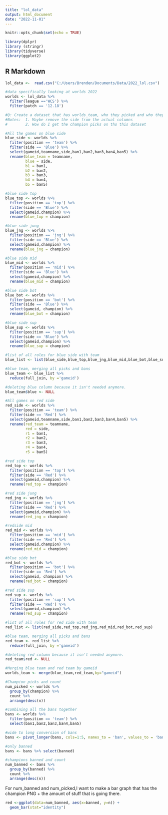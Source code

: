 ```yaml
---
title: "lol_data"
output: html_document
date: "2022-11-01"
---
```


```r
knitr::opts_chunk$set(echo = TRUE)

library(dplyr)
library (stringr)
library(tidyverse)
library(ggplot2)
```

## R Markdown

```r
lol_data <-  read.csv("C:/Users/Brenden/Documents/Data/2022_lol.csv") 

```

```r
#data specifically looking at worlds 2022
worlds <- lol_data %>% 
  filter(league =='WCS') %>%
  filter(patch == '12.18')
```

```r
#Q: Create a dataset that has worlds_team, who they picked and who they banned.
#Notes:  1. Maybe remove the side from the actual columns
#        2. How do I get the champion picks on tho this dataset

#All the games on blue side
blue_side <- worlds %>%
  filter(position == 'team') %>%
  filter(side == 'Blue') %>%
  select(gameid,teamname,side,ban1,ban2,ban3,ban4,ban5) %>%
  rename(blue_team = teamname,
         blue = side,
         b1 = ban1,
         b2 = ban2,
         b3 = ban3,
         b4 = ban4, 
         b5 = ban5)

#blue side top 
blue_top <- worlds %>%
  filter(position == 'top') %>%
  filter(side == 'Blue') %>%
  select(gameid,champion) %>%
  rename(blue_top = champion)

#blue side jung
blue_jng <- worlds %>%
  filter(position == 'jng') %>%
  filter(side == 'Blue') %>%
  select(gameid,champion) %>%
  rename(blue_jng = champion)

#blue side mid
blue_mid <- worlds %>%
  filter(position == 'mid') %>%
  filter(side == 'Blue') %>%
  select(gameid,champion) %>%
  rename(blue_mid = champion)

#blue side bot
blue_bot <- worlds %>% 
  filter(position == 'bot') %>%
  filter(side == 'Blue') %>%
  select(gameid, champion) %>%
  rename(blue_bot = champion)

#blue side sup
blue_sup <- worlds %>%
  filter(position == 'sup') %>%
  filter(side == 'Blue') %>%
  select(gameid,champion) %>%
  rename(blue_sup = champion)

#list of all roles for blue side with team
blue_list <- list(blue_side,blue_top,blue_jng,blue_mid,blue_bot,blue_sup)

#blue team, merging all picks and bans
blue_team <- blue_list %>%
  reduce(full_join, by ='gameid')

#deleting blue column because it isn't needed anymore. 
blue_team$blue <- NULL
```

```r

#All games on red side      
red_side <- worlds %>%
  filter(position == 'team') %>%
  filter(side == 'Red') %>%
  select(gameid,teamname,side,ban1,ban2,ban3,ban4,ban5) %>%
  rename(red_team = teamname,
         red = side,
         r1 = ban1,
         r2 = ban2,
         r3 = ban3,
         r4 = ban4, 
         r5 = ban5)

#red side top 
red_top <- worlds %>%
  filter(position == 'top') %>%
  filter(side == 'Red') %>%
  select(gameid,champion) %>%
  rename(red_top = champion)

#red side jung
red_jng <- worlds %>%
  filter(position == 'jng') %>%
  filter(side == 'Red') %>%
  select(gameid,champion) %>%
  rename(red_jng = champion)

#redside mid
red_mid <- worlds %>%
  filter(position == 'mid') %>%
  filter(side == 'Red') %>%
  select(gameid,champion) %>%
  rename(red_mid = champion)

#blue side bot
red_bot <- worlds %>% 
  filter(position == 'bot') %>%
  filter(side == 'Red') %>%
  select(gameid, champion) %>%
  rename(red_bot = champion)

#red side sup
red_sup <- worlds %>%
  filter(position == 'sup') %>%
  filter(side == 'Red') %>%
  select(gameid,champion) %>%
  rename(red_sup = champion)

#list of all roles for red side with team
red_list <- list(red_side,red_top,red_jng,red_mid,red_bot,red_sup)

#blue team, merging all picks and bans
red_team <- red_list %>%
  reduce(full_join, by ='gameid')

#deleting red column because it isn't needed anymore. 
red_team$red <- NULL
```

```r
#Merging blue team and red team by gameid
worlds_team <- merge(blue_team,red_team,by="gameid")

#Champion picks and count 
num_picked <- worlds %>%
  group_by(champion) %>%
  count %>%
  arrange(desc(n))

#combining all the bans together
bans <- worlds %>%
  filter(position == 'team') %>%
  select(ban1,ban2,ban3,ban4,ban5) 

#wide to long conversion of bans 
bans <- pivot_longer(bans, cols=1:5, names_to = 'ban', values_to = 'banned')

#only banned
bans <- bans %>% select(banned)

#champions banned and count
num_banned <- bans %>%
  group_by(banned) %>%
  count %>%
  arrange(desc(n))
```

For num_banned and num_picked,I want to make a bar graph that has the champion PNG + the amount of stuff that is going there. 
```r
red <-ggplot(data=num_banned, aes(x=banned, y=n)) +
  geom_bar(stat="identity")
```




